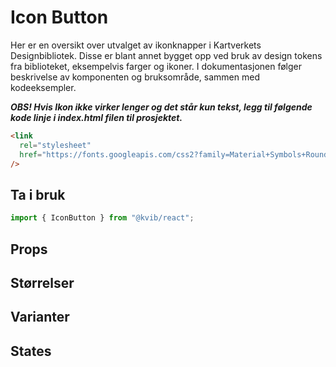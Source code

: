 
<Meta of={IconButtonStories} />

# Icon Button

Her er en oversikt over utvalget av ikonknapper i Kartverkets Designbibliotek. Disse er blant annet bygget opp ved bruk av design tokens fra biblioteket, eksempelvis farger og ikoner. I dokumentasjonen følger beskrivelse av komponenten og bruksområde, sammen med kodeeksempler.

**_OBS! Hvis Ikon ikke virker lenger og det står kun tekst, legg til følgende kode linje i index.html filen til prosjektet._**

```html
<link
  rel="stylesheet"
  href="https://fonts.googleapis.com/css2?family=Material+Symbols+Rounded:opsz,wght,FILL,GRAD@20..48,100..700,0..1,-50..200"
/>
```

## Ta i bruk

```jsx
import { IconButton } from "@kvib/react";
```

## Props

<Canvas of={IconButtonStories.IconButton} />
<Controls of={IconButtonStories.IconButton} />

## Størrelser

<Canvas of={IconButtonStories.IconButtonSizes} />

## Varianter

<Canvas of={IconButtonStories.IconButtonVariants} />

## States

<Canvas of={IconButtonStories.IconButtonStates} />

